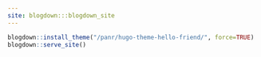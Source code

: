 ```yaml
---
site: blogdown:::blogdown_site
---
```

```r
blogdown::install_theme("/panr/hugo-theme-hello-friend/", force=TRUE)
blogdown::serve_site()
```
